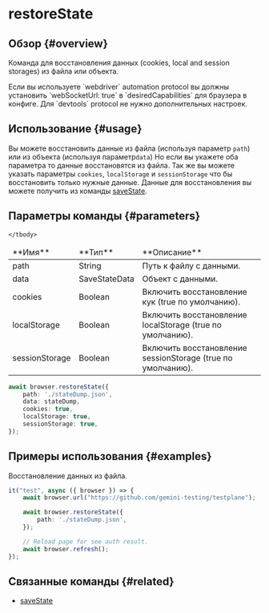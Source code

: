 # restoreState

## Обзор {#overview}

Команда для восстановления данных (cookies, local and session storages) из файла или объекта.

<Admonition type="warning">
    Если вы используете `webdriver` automation protocol вы должны установить `webSocketUrl: true` в `desiredCapabilities` для браузера в конфиге.
    Для `devtools` protocol не нужно дополнительных настроек.
</Admonition>

## Использование {#usage}

Вы можете восстановить данные из файла (используя параметр `path`) или из объекта (используя параметр`data`)
Но если вы укажете оба параметра то данные восстановятся из файла.
Так же вы можете указать параметры `cookies`, `localStorage` и `sessionStorage` что бы восстановить только нужные данные.
Данные для восстановления вы можете получить из команды [saveState](../saveState).

## Параметры команды {#parameters}

<table>
    <thead>
    <tr><td>**Имя**</td><td>**Тип**</td><td>**Описание**</td></tr>
    </thead>
    <tbody>
    <tr><td>path</td><td>String</td><td>Путь к файлу с данными.</td></tr>
    <tr><td>data</td><td>SaveStateData</td><td>Объект с данными.</td></tr>
    <tr><td>cookies</td><td>Boolean</td><td>Включить восстановление кук (true по умолчанию).</td></tr>
    <tr><td>localStorage</td><td>Boolean</td><td>Включить восстановление localStorage (true по умолчанию).</td></tr>
    <tr><td>sessionStorage</td><td>Boolean</td><td>Включить восстановление sessionStorage (true по умолчанию).</td></tr>

    </tbody>
</table>

```typescript
await browser.restoreState({
    path: './stateDump.json',
    data: stateDump,
    cookies: true,
    localStorage: true,
    sessionStorage: true,
});
```

## Примеры использования {#examples}

Восстановление данных из файла.
```typescript
it("test", async ({ browser }) => {
    await browser.url("https://github.com/gemini-testing/testplane");

    await browser.restoreState({
        path: './stateDump.json',
    });

    // Reload page for see auth result.
    await browser.refresh();
});
```

## Связанные команды {#related}

-   [saveState](../saveState)
